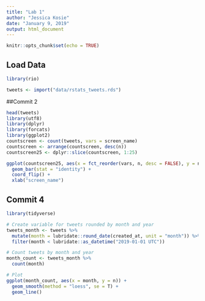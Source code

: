 ```yaml
---
title: "Lab 1"
author: "Jessica Kosie"
date: "January 9, 2019"
output: html_document
---
```


```r
knitr::opts_chunk$set(echo = TRUE)
```

## Load Data
```r
library(rio)

tweets <- import("data/rstats_tweets.rds")

```

##Commit 2
```r
head(tweets)
library(utf8)
library(dplyr)
library(forcats)
library(ggplot2)
countscreen <- count(tweets, vars = screen_name)
countscreen <- arrange(countscreen, desc(n))
countscreen25 <- dplyr::slice(countscreen, 1:25)

ggplot(countscreen25, aes(x = fct_reorder(vars, n, desc = FALSE), y = n)) +
  geom_bar(stat = "identity") +
  coord_flip() +
  xlab("screen_name")
```

## Commit 4
```r
library(tidyverse)

# Create variable for tweets rounded by month and year
tweets_month <- tweets %>% 
  mutate(month = lubridate::round_date(created_at, unit = "month")) %>% 
  filter(month < lubridate::as_datetime("2019-01-01 UTC"))

# Count tweets by month and year
month_count <- tweets_month %>% 
  count(month)

# Plot
ggplot(month_count, aes(x = month, y = n)) +
  geom_smooth(method = "loess", se = T) +
  geom_line()
```

